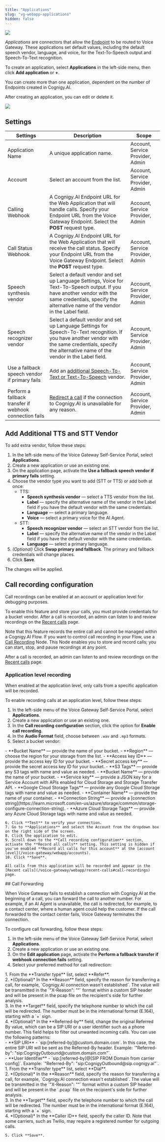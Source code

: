 ```yaml
---
title: "Applications"
slug: "vg-webapp-applications"
hidden: false
---
```


<a href="/release-notes/4.69"><img noZoom src="https://img.shields.io/badge/Updated in-v4.69-blue.svg" /></a>


*Applications* are connectors
that allow the [Endpoint](/voice-gateway/getting-started#create-a-voice-gateway-endpoint) to be routed to Voice Gateway.
These applications set default values, including the default speech vendor, 
language, and voice, for the Text-To-Speech output and Speech-To-Text recognition.

To create an application, select **Applications** in the left-side menu, then click **Add application** or **+**.

You can create more than one application, dependent on the number of Endpoints created in Cognigy.AI.

After creating an application, you can edit or delete it.

<Frame>
  <img class="image-center"  src="/_assets/voice-gateway/VG-webapp-applications-overview.png"  style={{ width: 'auto' }}/>
</Frame>

## Settings 

| Settings                                                | Description                                                                                                                                                                                                 | Scope                            |
|---------------------------------------------------------|-------------------------------------------------------------------------------------------------------------------------------------------------------------------------------------------------------------|----------------------------------|
| Application Name                                        | A unique application name.                                                                                                                                                                                  | Account, Service Provider, Admin |
| Account                                                 | Select an account from the list.                                                                                                                                                                            | Account, Service Provider, Admin |
| Calling Webhook                                         | A Cognigy.AI Endpoint URL for the Web Application that will handle calls. Specify your Endpoint URL from the Voice Gateway Endpoint. Select the **POST** request type.                                      | Account, Service Provider, Admin |
| Call Status Webhook                                     | A Cognigy.AI Endpoint URL for the Web Application that will receive the call status. Specify your Endpoint URL from the Voice Gateway Endpoint. Select the **POST** request type.                           | Account, Service Provider, Admin |
| Speech synthesis vendor                                 | Select a default vendor and set up Language Settings, Voice for Text-To-Speech output. If you have another vendor with the same credentials, specify the alternative name of the vendor in the Label field. | Account, Service Provider, Admin |
| Speech recognizer vendor                                | Select a default vendor and set up Language Settings for Speech-To-Text recognition. If you have another vendor with the same credentials, specify the alternative name of the vendor in the Label field.   | Account, Service Provider, Admin |
| Use a fallback speech vendor if primary fails           | Add an [additional Speech-To-Text or Text-To-Speech](#add-additional-tts-and-stt-vendor) vendor.                                                                                                            | Account, Service Provider, Admin |
| Perform a fallback transfer if webhook connection fails | [Redirect a call](#call-forwarding) if the connection to Cognigy.AI is unavailable for any reason.                                                                                                          | Account, Service Provider, Admin |

## Add Additional TTS and STT Vendor

To add extra vendor, follow these steps:

1. In the left-side menu of the Voice Gateway Self-Service Portal, select **Applications**. 
2. Create a new application or use an existing one.
3. On the application page, activate the **Use a fallback speech vendor if primary fails** setting.
4. Choose the vendor type you want to add (STT or TTS) or add both at once:
    - TTS:
        - **Speech synthesis vendor** — select a TTS vendor from the list.
        - **Label** — specify the alternative name of the vendor in the Label field if you have the default vendor with the same credentials.
        - **Language** — select a primary language.
        - **Voice** — select a primary voice for the AI Agent.
    - STT:
        - **Speech recognizer vendor** — select an STT vendor from the list.
        - **Label** — specify the alternative name of the vendor in the Label field if you have the default vendor with the same credentials.
        - **Language** — select a primary language. 
5. _(Optional)_ Click **Swap primary and fallback**. The primary and fallback credentials will change places.
6. Click **Save**.

The changes will be applied.

## Call recording configuration

Call recordings can be enabled at an account or application level for debugging purposes.

To enable this feature and store your calls, you must provide credentials for a bucket vendor. After a call is recorded,
an admin can listen to and review recordings on the [Recent calls](/voice-gateway/webapp/recent-calls#call-recordings) page.

Note that this feature records the entire call and cannot be managed within a Cognigy.AI Flow.
If you want to control call recording in your Flow, use a [Call Recording](/ai/agents/develop/node-reference/voice/voice-gateway/call-recording) Node.
This Node enables you to store and record calls; you can start, stop, and pause recordings at any point.

After a call is recorded,
an admin can listen to and review recordings on the [Recent calls](/voice-gateway/webapp/recent-calls#call-recordings) page.

### Application level recording

When enabled at the application level, only calls from a specific application will be recorded.

To enable recording calls at an application level, follow these steps:

1. In the left-side menu of the Voice Gateway Self-Service Portal, select **Applications**.
2. Create a new application or use an existing one.
3. In the **Call recording configuration** section, click the option for **Enable call recording**.
4. In the **Audio Format** field, choose between `.wav` and `.mp3` formats.
5. Select a bucket vendor:

<Tabs>
  <Tab title="Amazon S3">
            - **Bucket Name** — provide the name of your bucket.
            - **Region** — choose the region for your storage from the list.
            - **Access key ID** — provide the access key ID for your bucket.
            - **Secret access key** — provide the secret access key ID for your bucket.
            - **S3 Tags** — provide any S3 tags with name and value as needed.
  </Tab>
  <Tab title="Google Cloud Storage">
            - **Bucket Name** — provide the name of your bucket.
            - **Service key** — provide a JSON key for a Service Account with APIs enabled for Cloud Storage and Storage Transfer API.
            - **Google Cloud Storage Tags** — provide any Google Cloud Storage tags with name and value as needed.
  </Tab>
  <Tab title="Azure Cloud Storage">
            - **Container Name** — provide the name of your container.
            - **Connection String** — provide a [connection string](https://learn.microsoft.com/en-us/azure/storage/common/storage-configure-connection-string).
            - **Azure Cloud Storage Tags** — provide any Azure Cloud Storage tags with name and value as needed.

    6. Click **Test** to verify your connection. 
    7. Go to **Applications** and select the Account from the dropdown box on the right side of the screen. 
    8. Click the application to edit. 
    9. Scroll down to the **Call recording configuration** section, activate the **Record all calls** setting. This setting is hidden if you've enabled **Record all calls for this account** at the [account level](/voice-gateway/webapp/accounts).
    10. Click **Save**.

    All calls from this application will be recorded and appear in the [Recent calls](/voice-gateway/webapp/recent-calls#call-recordings) page.
  </Tab>
</Tabs>
## Call Forwarding

When Voice Gateway fails to establish a connection with Cognigy.AI at the beginning of a call, you can forward the call to another number. For example, if an AI Agent is unavailable, the call is redirected, for example, to a contact center, where a human agent could help the customer. If the call forwarded to the contact center fails, Voice Gateway terminates the connection.

To configure call forwarding, follow these steps:

1. In the left-side menu of the Voice Gateway Self-Service Portal, select **Applications**.
2. Create a new application or use an existing one.
3. On the **Edit application** page, activate the **Perform a fallback transfer if webhook connection fails** setting.
4. Select your preferred method for call redirection:

<Tabs>
  <Tab title="Forward an existing call">
             1. From the **Transfer type** list, select **Refer**.<br/>
             2. *(Optional)* In the **Reason** field, specify the reason for transferring a call, for example, `Cognigy.AI connection wasn't established`. The value will be transmitted in the `"X-Reason": "<reason>"` format within a custom SIP header and will be present in the pcap file on the recipient's side for further analysis.<br/>
             3. In the **Target** field, specify the telephone number to which the call will be redirected. The number must be in the international format (E.164), starting  with a `+` sign.<br/>
             4.  *(Optional)* In the **Referred-by** field, change the original Referred By value, which can be a SIP URI or a user identifier such as a phone number. This field helps to filter out unwanted incoming calls. You can use the following patterns:<br/>- **SIP URI** - `sip:[referred-by]@custom.domain.com`. In this case, the entire SIP URI will be sent as the Referred-By header. Example: `"Referred-by": "sip:CognigyOutbound@custom.domain.com"`.<br/>- **User Identifier** - `sip:[referred-by]@[SIP FROM Domain from carrier config]`. Example: `"Referred-By": "sip:CognigyOutbound@sip.cognigy.ai"`.
  </Tab>
  <Tab title="Create a new outgoing call">
             1. From the **Transfer type** list, select **Dial**.<br/>
             2. *(Optional)* In the **Reason** field, specify the reason for transferring a call, for example, `Cognigy.AI connection wasn't established`. The value will be transmitted in the `"X-Reason": "<reason>"` format within a custom SIP header and will be present in the `.pcap` file on the recipient's side for further analysis.<br/>
             3. In the **Target** field, specify the telephone number to which the call will be redirected. The number must be in the international format (E.164), starting with a `+` sign.<br/>
             4. *(Optional)* In the **Caller ID** field, specify the caller ID. Note that some carriers, such as Twilio, may require a registered number for outgoing calls.

    5. Click **Save**.
  </Tab>
</Tabs>